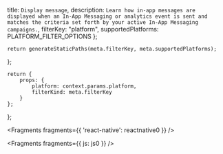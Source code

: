   title: `Display message`,
  description: `Learn how in-app messages are displayed when an In-App Messaging or analytics event is sent and matches the criteria set forth by your active In-App Messaging campaigns.`,
  filterKey: "platform",
  supportedPlatforms: PLATFORM_FILTER_OPTIONS
};
      


    return generateStaticPaths(meta.filterKey, meta.supportedPlatforms);
};

    return {
        props: {
            platform: context.params.platform,
            filterKind: meta.filterKey
        }
    };
};


<Fragments fragments={{ 'react-native': reactnative0 }} />


<Fragments fragments={{ js: js0 }} />
